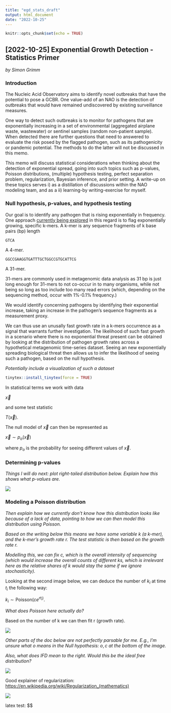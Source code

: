 ```yaml
---
title: "egd_stats_draft"
output: html_document
date: "2022-10-25"
---
```


```r
knitr::opts_chunk$set(echo = TRUE)
```

## [2022-10-25] Exponential Growth Detection - Statistics Primer

*by Simon Grimm*

### Introduction

The Nucleic Acid Observatory aims to identify novel outbreaks that have the potential to pose a GCBR. One value-add of an NAO is the detection of outbreaks that would have remained undiscovered by existing surveillance measures.

One way to detect such outbreaks is to monitor for pathogens that are exponentially increasing in a set of environmental (aggregated airplane waste, wastewater) or sentinel samples (random non-patient sample). When detected there are further questions that need to answered to evaluate the risk posed by the flagged pathogen, such as its pathogenicity or pandemic potential. The methods to do the latter will not be discussed in this memo.

This memo will discuss statistical considerations when thinking about the detection of exponential spread, going into such topics such as p-values, Poisson distributions, (multiple) hypothesis testing, perfect separation problem, regularization, Bayesian inference, and prior setting. A write-up on these topics serves i) as a distillation of discussions within the NAO modeling team, and as a ii) learning-by writing-exercise for myself.

### Null hypothesis, p-values, and hypothesis testing

Our goal is to identify any pathogen that is rising exponentially in frequency. One approach [currently being explored](https://docs.google.com/document/d/1bVS0iuYX18Kcw81zpEnTTs6H0QN2mmuKpBJjmeFuC7g/edit#) in this regard is to flag exponentially growing, specific k-mers. A k-mer is any sequence fragments of k base pairs (bp) length

`GTCA`

A 4-mer.

`GGCCGAAGGTGATTTGCTGGCCGTGCATTCG`

A 31-mer.

31-mers are commonly used in metagenomic data analysis as 31 bp is just long enough for 31-mers to not co-occur in to many organisms, while not being so long as too include too many read errors (which, depending on the sequencing method, occur with 1%-0.1% frequency.)

We would identify concerning pathogens by identifying their exponential increase, taking an increase in the pathogen's sequence fragments as a measurement proxy.

We can thus use an unusally fast growth rate in a k-mers occurrence as a signal that warrants further investigation. The likelihood of such fast growth in a scenario where there is no exponential threat present can be obtained by looking at the distribution of pathogen growth rates across a hypothetical metagenomic time-series dataset. Seeing an new exponentially spreading biological threat then allows us to infer the likelihood of seeing such a pathogen, based on the null hypothesis.

*Potentially include a visualization of such a dataset*

```r
tinytex::install_tinytex(force = TRUE)
```

In statistical terms we work with data

$\vec{x}$

and some test statistic

$T(\vec{x})$.

The null model of $\vec{x}$ can then be represented as

$\vec{x} \sim p_o(\vec{x})$

where $p_o$ is the probability for seeing different values of $\vec{x}$.

### Determining p-values

*Things I will do next: plot right-tailed distribution below. Explain how this shows what p-values are.*

![](images/IMG_20221020_123443517.jpg)

### Modeling a Poisson distribution

*Then explain how we currently don't know how* *this distribution looks like because of a lack of data, pointing to how we can then model this distribution using Poisson.*

*Based on the writing below this means we have some variable k (a k-mer), and the k-mer's growth rate r. The test statistic is then based on the growth rate r.*

*Modelling this, we can fix c, which is the overall intensity of sequencing (which would increase the overall counts of different ks, which is irrelevant here as the relative shares of k would stay the same if we ignore stochasticity).*

Looking at the second image below, we can deduce the number of $k_i$ at time $t_i$ the following way:

$k_i \sim \text{Poisson}(ce^{rt_i)}.$

*What does Poisson here actually do?*

Based on the number of k we can then fit r (growth rate).

![](images/paste-7A0AB7A1.png)

*Other parts of the doc below are not perfectly parsable for me. E.g., I'm unsure what* $o$ *means in the Null hypothesis:* $o,c$ *at the bottom of the image.*

*Also, what does IFD mean to the right. Would this be the ideal free distribution?*

![](images/IMG_20221020_123436688.jpg)

Good explainer of regularization:\
[https://en.wikipedia.org/wiki/Regularization\_(mathematics)](https://en.wikipedia.org/wiki/Regularization_(mathematics))

![](images/IMG_20221020_123425707.jpg)

latex test: \$\$
